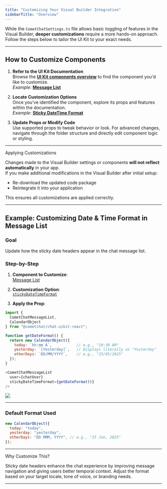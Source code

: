 ```yaml
---
title: "Customizing Your Visual Builder Integration"
sidebarTitle: "Overview"
---
```


While the `CometChatSettings.ts` file allows basic toggling of features in the Visual Builder, **deeper customizations** require a more hands-on approach. Follow the steps below to tailor the UI Kit to your exact needs.

***

## **How to Customize Components**

1. **Refer to the UI Kit Documentation**\
   Browse the [**UI Kit components overview**](/docs/ui-kit/react/components-overview) to find the component you'd like to customize.\
   *Example*: [**Message List**](/docs/ui-kit/react/message-list)

2. **Locate Customization Options**\
   Once you've identified the component, explore its props and features within the documentation.\
   *Example*: [**Sticky DateTime Format**](/docs/ui-kit/react/message-list#sticky-datetime-format)

3. **Update Props or Modify Code**\
   Use supported props to tweak behavior or look. For advanced changes, navigate through the folder structure and directly edit component logic or styling.

***

<Info>
Applying Customizations

Changes made to the Visual Builder settings or components **will not reflect automatically** in your app.\
If you make additional modifications in the Visual Builder after initial setup:

* Re-download the updated code package
* Reintegrate it into your application

This ensures all customizations are applied correctly.

</Info>

***

## **Example: Customizing Date & Time Format in Message List**

### Goal

Update how the sticky date headers appear in the chat message list.

### Step-by-Step

1. **Component to Customize**:\
   [Message List](/docs/ui-kit/react/message-list)

2. **Customization Option**:\
   [`stickyDateTimeFormat`](/docs/ui-kit/react/message-list#sticky-datetime-format)

3. **Apply the Prop**:

```javascript
import {
  CometChatMessageList,
  CalendarObject
} from "@cometchat/chat-uikit-react";

function getDateFormat() {
  return new CalendarObject({
    today: `hh:mm A`,           // e.g., "10:30 AM"
    yesterday: `[Yesterday]`,   // Displays literally as "Yesterday"
    otherDays: `DD/MM/YYYY`,    // e.g., "25/05/2025"
  });
}

<CometChatMessageList
  user={chatUser}
  stickyDateTimeFormat={getDateFormat()}
/>
```

<Frame>
  <img src="/images/866c29ec-sticky-date-format-example-45f654db48bb75901329ba794804cbf9.png" />
</Frame>

***

### Default Format Used

```javascript
new CalendarObject({
  today: "today",
  yesterday: "yesterday",
  otherDays: "DD MMM, YYYY", // e.g., "25 Jan, 2025"
});
```

***

<Info>
Why Customize This?

Sticky date headers enhance the chat experience by improving message navigation and giving users better temporal context. Adjust the format based on your target locale, tone of voice, or branding needs.

</Info>

***
